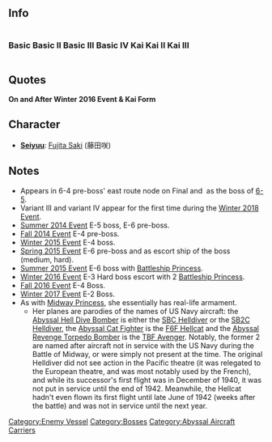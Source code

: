 ==Info==

<div style="display: inline-block;"><h3>Basic</h3>{{EnemyShipInfoKai|{{PAGENAME}}/}}</div>
<div style="display: inline-block;"><h3>Basic II</h3>{{EnemyShipInfoKai|{{PAGENAME}}/II}}</div>
<div style="display: inline-block;"><h3>Basic III</h3>{{EnemyShipInfoKai|{{PAGENAME}}/III}}</div>
<div style="display: inline-block;"><h3>Basic IV</h3>{{EnemyShipInfoKai|{{PAGENAME}}/IV}}</div>
<div style="display: inline-block;"><h3>Kai</h3>{{EnemyShipInfoKai|{{PAGENAME}}/Kai}}</div>
<div style="display: inline-block;"><h3>Kai II</h3>{{EnemyShipInfoKai|{{PAGENAME}}/Kai II}}</div>
<div style="display: inline-block;"><h3>Kai III</h3>{{EnemyShipInfoKai|{{PAGENAME}}/Kai III}}</div>
{{EnemyShipCategoriesKai|{{PAGENAME}}/}}

==Quotes==
{{Abyssquote
|開幕前 =ヒノ…カタマリトナッテ…シズンデシマエ……！

or

ナンドデモ…ナンドデモ……シズンデイケ……！ (Summer 2014 Event E-6)
|EN1 = Be wrapped in flames...and sunk instantly……!

or

I will sink you...over ……and over again……! (Summer 2014 Event E-6)
|Note1 = While this uses the most common translation of "ヒ", it really could be anything, since this is in Katakana only. It could mean "flames". All have been used in different contexts with other Abyssals.

Also, "シズンデシマエ" was equated to the English expression "Be sunk instantly".
|砲撃 =シズメ！

or

オチロ！
|EN0 =Sink!

or

Go down!
|Note0 ="落ちろ": Fall, Go down, or drop; not quite "Sink", but very close in this context.
|被弾 =サクテキヲオロソカニスルカラダ…

or

カッタト…オモッテイルノカ？カワイイナァ！


オチロ！ (Winter 2015)
|EN2 =You're to blame …for your neglect to scout.
or

Did you think... you have won? That's cute!


Go down! (Winter 2015)
|Note2 =In the game rips, she sounds as if she's remarking on the player's ships saying "索敵！" during battle, so this was given 「quotes」 to differentiate here.

|昼戦終了時 =シズカナ…キモチニ…そうか、だから…わたしは…

ナンドデモ…クリカエス…カワラナイ…限り…(Winter 2015)
|EN3 =This peacefulness...feels nice...''Oh, right...I am...''


This will repeat…again and again…as long as…you don't…change…. (Winter 2015)
|Note3 =Somewhat hard to translate this to English due to the changing of Katakana to Hiragana .|Clip1 = {{Audio|file=CV_Hime_Intro.ogg}}<br/>{{Audio|file=CV_Oni_Intro.ogg}}|Clip0 = {{Audio|file=CV_Hime_Attack_1.ogg}}<br>{{Audio|file=CV_Hime_Attack_2.ogg}}|Clip2 = {{Audio|file=CV_Hime_Damaged.ogg}}<br/>{{Audio|file=CV_Oni_Sunk.ogg}}<br/>
<br/>
{{Audio|file=CV_Hime_Attack_2.ogg}}|Clip3 = {{Audio|file=CV_Hime_Sunk.ogg}}<br/>
{{Audio|file=CV_Oni_Damaged.ogg}}}}
'''On and After Winter 2016 Event & Kai Form'''

{{Enemy/Quotes
|開幕前 =ヒノ…カタマリトナッテ…シズンデシマエ……！
|EN1=Be wrapped in flames...and sunk instantly……!
|Note1 =
|砲撃 =シズメ！
|EN0=Sink!
|Note0 =
|被弾 =オチロ！ 
|EN2=Go down!
|Note2 =
|昼戦終了時 =ナンドデモ…クリカエス…カワラナイ…限り…
|EN3=This will repeat…again and again…as long as…you don't…change….
|Note3 =
|Clip1 = {{Audio|file=CV_Hime_Intro.ogg}}
|Clip0 = {{Audio|file=CV_Hime_Attack_1.ogg}}
|Clip2 = {{Audio|file=CV_Hime_Attack_2.ogg}}
|Clip3 = {{Audio|file=CV_Oni_Damaged.ogg}}}}
{{clear}}

== Character ==
* [[Glossary#List of Vessels by Japanese Voice Actresses|'''Seiyuu''']]: [http://myanimelist.net/people/504 Fujita Saki] (藤田咲)

==Notes==
* Appears in 6-4 pre-boss' east route node on Final and  as the boss of [[6-5]]. 
* Variant III and variant IV appear for the first time during the [[Winter 2018 Event]].
* [[Summer 2014 Event]] E-5 boss, E-6 pre-boss.
* [[Fall 2014 Event]] E-4 pre-boss.
* [[Winter 2015 Event]] E-4 boss.
* [[Spring 2015 Event]] E-6 pre-boss and as escort ship of the boss (medium, hard).
* [[Summer 2015 Event]] E-6 boss with [[Battleship Princess]].
* [[Winter 2016 Event]] E-3 Hard boss escort with 2 [[Battleship Princess]].
* [[Fall 2016 Event]] E-4 Boss.
* [[Winter 2017 Event]] E-2 Boss.
* As with [[Midway Princess]], she essentially has real-life armament.
** Her planes are parodies of the names of US Navy aircraft: the [[Abyssal Hell Dive Bomber]] is either the [[wikipedia:Curtiss_SBC_Helldiver|SBC Helldiver]] or the [[wikipedia:Curtiss_SB2C_Helldiver|SB2C Helldiver]], the [[Abyssal Cat Fighter]] is the [[wikipedia:Grumman_F6F_Hellcat|F6F Hellcat]] and the [[Abyssal Revenge Torpedo Bomber]] is the [[wikipedia:Grumman_TBF_Avenger|TBF Avenger]]. Notably, the former 2 are named after aircraft not in service with the US Navy during the Battle of Midway, or were simply not present at the time. The original Helldiver did not see action in the Pacific theatre (it was relegated to the European theatre, and was most notably used by the French), and while its successor's first flight was in December of 1940, it was not put in service until the end of 1942. Meanwhile, the Hellcat hadn't even flown its first flight until late June of 1942 (weeks after the battle) and was not in service until the next year.

{{clear}}
{{Enemyshiplist}}
[[Category:Enemy Vessel]]
[[Category:Bosses]]
[[Category:Abyssal Aircraft Carriers]]
